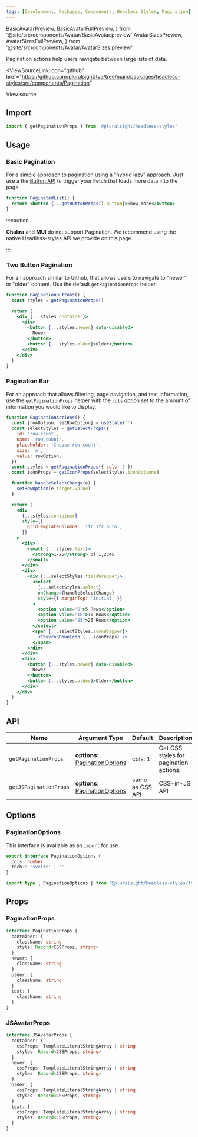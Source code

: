 ```yaml
---
tags: [Development, Packages, Components, Headless Styles, Pagination]
---
```


<!-- TODO: As of 2.0.0-beta.17 live-codeblock do not support imports. -->
<!-- Keep an eye out so we can kill the components we are importing in. -->
<!-- https://docusaurus.io/docs/markdown-features/code-blocks#imports -->

  BasicAvatarPreview,
  BasicAvatarFullPreview,
} from '@site/src/components/Avatar/BasicAvatar.preview'
  AvatarSizesPreview,
  AvatarSizesFullPreview,
} from '@site/src/components/Avatar/AvatarSizes.preview'

Pagination actions help users navigate between large lists of data.

<ViewSourceLink
  icon="github"
  href="https://github.com/pluralsight/tva/tree/main/packages/headless-styles/src/components/Pagination"
>
  View source
</ViewSourceLink>

## Import

```javascript
import { getPaginationProps } from '@pluralsight/headless-styles'
```

## Usage

### Basic Pagination

For a simple approach to pagination using a "hybrid lazy" approach. Just use a the [Button API](./Button.mdx) to trigger your Fetch that loads more data into the page.

```jsx live
function PaginatedList() {
  return <button {...getButtonProps().button}>Show more</button>
}
```

:::caution

**Chakra** and **MUI** do not support Pagination. We recommend using the native Headless-styles API we provide on this page.

:::

### Two Button Pagination

For an approach similar to Github, that allows users to navigate to "newer" or "older" content. Use the default `getPaginationProps` helper.

```jsx live
function PaginationButtons() {
  const styles = getPaginationProps()

  return (
    <div {...styles.container}>
      <div>
        <button {...styles.newer} data-disabled>
          Newer
        </button>
        <button {...styles.older}>Older</button>
      </div>
    </div>
  )
}
```

### Pagination Bar

For an approach that allows filtering, page navigation, and text information, use the `getPaginationProps` helper with the `cols` option set to the amount of information you would like to display.

```jsx live
function PaginationActions() {
  const [rowOption, setRowOption] = useState('')
  const selectStyles = getSelectProps({
    id: 'row-count',
    name: 'row_count',
    placeholder: 'Choose row count',
    size: 'm',
    value: rowOption,
  })
  const styles = getPaginationProps({ cols: 3 })
  const iconProps = getIconProps(selectStyles.iconOptions)

  function handleSelectChange(e) {
    setRowOption(e.target.value)
  }

  return (
    <div
      {...styles.container}
      style={{
        gridTemplateColumns: '1fr 1fr auto',
      }}
    >
      <div>
        <small {...styles.text}>
          <strong>1-25</strong> of 1,2345
        </small>
      </div>
      <div>
        <div {...selectStyles.fieldWrapper}>
          <select
            {...selectStyles.select}
            onChange={handleSelectChange}
            style={{ marginTop: 'initial' }}
          >
            <option value="5">5 Rows</option>
            <option value="10">10 Rows</option>
            <option value="25">25 Rows</option>
          </select>
          <span {...selectStyles.iconWrapper}>
            <ChevronDownIcon {...iconProps} />
          </span>
        </div>
      </div>
      <div>
        <button {...styles.newer} data-disabled>
          Newer
        </button>
        <button {...styles.older}>Older</button>
      </div>
    </div>
  )
}
```

## API

| Name                   | Argument Type                                        | Default         | Description                            |
| ---------------------- | ---------------------------------------------------- | --------------- | -------------------------------------- |
| `getPaginationProps`   | **options**: [PaginationOptions](#paginationOptions) | cols: 1         | Get CSS styles for pagination actions. |
| `getJSPaginationProps` | **options**: [PaginationOptions](#paginationOptions) | same as CSS API | CSS-in-JS API                          |

## Options

### PaginationOptions

This interface is available as an `import` for use.

```typescript
export interface PaginationOptions {
  cols: number
  tech?: 'svelte' | ''
}
```

```typescript title="Import example"
import type { PaginationOptions } from '@pluralsight/headless-styles/types'
```

## Props

### PaginationProps

```typescript
interface PaginationProps {
  container: {
    className: string
    style: Record<CSSProps, string>
  }
  newer: {
    className: string
  }
  older: {
    className: string
  }
  text: {
    className: string
  }
}
```

### JSAvatarProps

```typescript
interface JSAvatarProps {
  container: {
    cssProps: TemplateLiteralStringArray | string
    styles: Record<CSSProps, string>
  }
  newer: {
    cssProps: TemplateLiteralStringArray | string
    styles: Record<CSSProps, string>
  }
  older: {
    cssProps: TemplateLiteralStringArray | string
    styles: Record<CSSProps, string>
  }
  text: {
    cssProps: TemplateLiteralStringArray | string
    styles: Record<CSSProps, string>
  }
}
```
